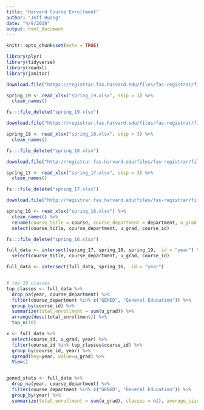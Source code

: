 ```yaml
---
title: "Harvard Course Enrollment"
author: "Jeff Huang"
date: "4/9/2019"
output: html_document
---
```


```r
knitr::opts_chunk$set(echo = TRUE)

library(plyr)
library(tidyverse)
library(readxl)
library(janitor)

```


```r


download.file("https://registrar.fas.harvard.edu/files/fas-registrar/files/class_enrollment_summary_by_term_3.22.19.xlsx", "spring_19.xlsx")

spring_19 <- read_xlsx("spring_19.xlsx", skip = 3) %>% 
  clean_names()

fs:::file_delete("spring_19.xlsx")

download.file("https://registrar.fas.harvard.edu/files/fas-registrar/files/class_enrollment_summary_by_term_03.06.18.xlsx","spring_18.xlsx")

spring_18 <- read_xlsx("spring_18.xlsx", skip = 3) %>% 
  clean_names()

fs:::file_delete("spring_18.xlsx")

download.file("http://registrar.fas.harvard.edu/files/fas-registrar/files/class_enrollment_summary_by_term_2017_03_07_final_0.xlsx", "spring_17.xlsx")

spring_17 <- read_xlsx("spring_17.xlsx", skip = 3) %>% 
  clean_names()

fs:::file_delete("spring_17.xlsx")

download.file("http://registrar.fas.harvard.edu/files/fas-registrar/files/course_enrollment_statistics_0.xlsx", "spring_16.xlsx")

spring_16 <- read_xlsx("spring_16.xlsx") %>% 
  clean_names() %>% 
  rename(course_title = course, course_department = department, u_grad = hcol) %>% 
  select(course_title, course_department, u_grad, course_id)

fs:::file_delete("spring_16.xlsx")


```


```r



full_data <- intersect(spring_17, spring_18, spring_19, .id = "year") %>% 
  select(course_title, course_department, u_grad, course_id) 

full_data <- intersect(full_data, spring_16, .id = "year")


# top 10 classes 
top_classes <- full_data %>% 
  drop_na(year, course_department) %>% 
  filter(course_department %in% c("GENED", "General Education")) %>% 
  group_by(course_id) %>% 
  summarize(total_enrollment = sum(u_grad)) %>%
  arrange(desc(total_enrollment)) %>% 
  top_n(10)

x <- full_data %>% 
  select(course_id, u_grad, year) %>% 
  filter(course_id %in% top_classes$course_id) %>% 
  group_by(course_id, year) %>% 
  spread(key=year, value=u_grad) %>% 
  View()


gened_stats <- full_data %>% 
  drop_na(year, course_department) %>% 
  filter(course_department %in% c("GENED", "General Education")) %>% 
  group_by(year) %>% 
  summarize(total_enrollment = sum(u_grad), classes = n(), average_size = mean(u_grad))




```


